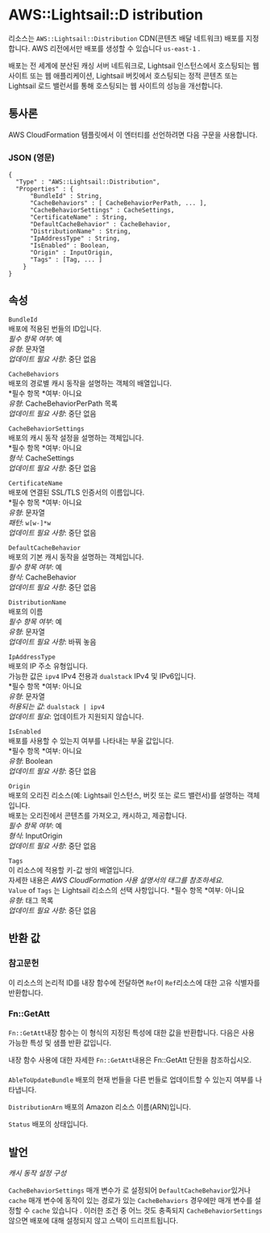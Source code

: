 # AWS::Lightsail::D istribution

리소스는 `AWS::Lightsail::Distribution` CDN(콘텐츠 배달 네트워크) 배포를 지정합니다. AWS 리전에서만 배포를 생성할 수 있습니다 `us-east-1` .

배포는 전 세계에 분산된 캐싱 서버 네트워크로, Lightsail 인스턴스에서 호스팅되는 웹 사이트 또는 웹 애플리케이션, Lightsail 버킷에서 호스팅되는 정적 콘텐츠 또는 Lightsail 로드 밸런서를 통해 호스팅되는 웹 사이트의 성능을 개선합니다.

## 통사론

AWS CloudFormation 템플릿에서 이 엔터티를 선언하려면 다음 구문을 사용합니다.

### JSON (영문)

```
{
  "Type" : "AWS::Lightsail::Distribution",
  "Properties" : {
      "BundleId" : String,
      "CacheBehaviors" : [ CacheBehaviorPerPath, ... ],
      "CacheBehaviorSettings" : CacheSettings,
      "CertificateName" : String,
      "DefaultCacheBehavior" : CacheBehavior,
      "DistributionName" : String,
      "IpAddressType" : String,
      "IsEnabled" : Boolean,
      "Origin" : InputOrigin,
      "Tags" : [Tag, ... ]
    }
}
```

## 속성

`BundleId`  
배포에 적용된 번들의 ID입니다.  
_필수 항목 여부_: 예  
_유형_: 문자열  
_업데이트 필요 사항_: 중단 없음

`CacheBehaviors`  
배포의 경로별 캐시 동작을 설명하는 객체의 배열입니다.  
*필수 항목 *여부: 아니요  
_유형_: CacheBehaviorPerPath 목록  
_업데이트 필요 사항_: 중단 없음

`CacheBehaviorSettings`  
배포의 캐시 동작 설정을 설명하는 객체입니다.  
*필수 항목 *여부: 아니요  
_형식_: CacheSettings  
_업데이트 필요 사항_: 중단 없음

`CertificateName`  
배포에 연결된 SSL/TLS 인증서의 이름입니다.  
*필수 항목 *여부: 아니요  
_유형_: 문자열  
_패턴_: `w[w-]*w`  
_업데이트 필요 사항_: 중단 없음

`DefaultCacheBehavior`  
배포의 기본 캐시 동작을 설명하는 객체입니다.  
_필수 항목 여부_: 예  
_형식_: CacheBehavior  
_업데이트 필요 사항_: 중단 없음

`DistributionName`  
배포의 이름  
_필수 항목 여부_: 예  
_유형_: 문자열  
_업데이트 필요 사항_: 바꿔 놓음

`IpAddressType`  
배포의 IP 주소 유형입니다.  
가능한 값은 `ipv4` IPv4 전용과 `dualstack` IPv4 및 IPv6입니다.  
*필수 항목 *여부: 아니요  
_유형_: 문자열  
_허용되는 값_: `dualstack | ipv4`  
_업데이트 필요_: 업데이트가 지원되지 않습니다.

`IsEnabled`  
배포를 사용할 수 있는지 여부를 나타내는 부울 값입니다.  
*필수 항목 *여부: 아니요  
_유형_: Boolean  
_업데이트 필요 사항_: 중단 없음

`Origin`  
배포의 오리진 리소스(예: Lightsail 인스턴스, 버킷 또는 로드 밸런서)를 설명하는 객체입니다.  
배포는 오리진에서 콘텐츠를 가져오고, 캐시하고, 제공합니다.  
_필수 항목 여부_: 예  
_형식_: InputOrigin  
_업데이트 필요 사항_: 중단 없음

`Tags`  
이 리소스에 적용할 키-값 쌍의 배열입니다.  
자세한 내용은 _AWS CloudFormation 사용 설명서의 태그를 참조하세요_.  
`Value` of `Tags` 는 Lightsail 리소스의 선택 사항입니다.
*필수 항목 *여부: 아니요  
_유형_: 태그 목록  
_업데이트 필요 사항_: 중단 없음

## 반환 값

### 참고문헌

이 리소스의 논리적 ID를 내장 함수에 전달하면 `Ref`이 `Ref`리소스에 대한 고유 식별자를 반환합니다.

### Fn::GetAtt

`Fn::GetAtt`내장 함수는 이 형식의 지정된 특성에 대한 값을 반환합니다. 다음은 사용 가능한 특성 및 샘플 반환 값입니다.

내장 함수 사용에 대한 자세한 `Fn::GetAtt`내용은 Fn::GetAtt 단원을 참조하십시오.

####

`AbleToUpdateBundle` 배포의 현재 번들을 다른 번들로 업데이트할 수 있는지 여부를 나타냅니다.

`DistributionArn` 배포의 Amazon 리소스 이름(ARN)입니다.

`Status` 배포의 상태입니다.

## 발언

_캐시 동작 설정 구성_

`CacheBehaviorSettings` 매개 변수가 로 설정되어 `DefaultCacheBehavior`있거나 `cache` 매개 변수에 동작이 있는 경로가 있는 `CacheBehaviors` 경우에만 매개 변수를 설정할 수 `cache` 있습니다 . 이러한 조건 중 어느 것도 충족되지 `CacheBehaviorSettings` 않으면 배포에 대해 설정되지 않고 스택이 드리프트됩니다.
